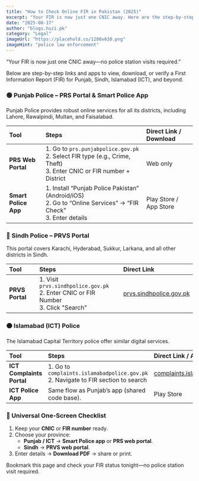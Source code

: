 ```yaml
---
title: "How to Check Online FIR in Pakistan (2025)"
excerpt: "Your FIR is now just one CNIC away. Here are the step-by-step links and apps to view, download, or verify First Information Reports for Punjab, Sindh, and Islamabad."
date: "2025-08-17"
author: "blogs.huzi.pk"
category: "Legal"
imageUrl: "https://placehold.co/1200x630.png"
imageHint: "police law enforcement"
---
```


“Your FIR is now just one CNIC away—no police station visits required.”

Below are step-by-step links and apps to view, download, or verify a First Information Report (FIR) for Punjab, Sindh, Islamabad (ICT), and beyond.

### 🟢 Punjab Police – PRS Portal & Smart Police App

Punjab Police provides robust online services for all its districts, including Lahore, Rawalpindi, Multan, and Faisalabad.

| Tool | Steps | Direct Link / Download |
| :--- | :--- | :--- |
| **PRS Web Portal** | 1. Go to `prs.punjabpolice.gov.pk` <br> 2. Select FIR type (e.g., Crime, Theft) <br> 3. Enter CNIC or FIR number + District | Web only |
| **Smart Police App** | 1. Install “Punjab Police Pakistan” (Android/iOS) <br> 2. Go to “Online Services” → “FIR Check” <br> 3. Enter details | Play Store / App Store |

### 🔵 Sindh Police – PRVS Portal

This portal covers Karachi, Hyderabad, Sukkur, Larkana, and all other districts in Sindh.

| Tool | Steps | Direct Link |
| :--- | :--- | :--- |
| **PRVS Portal** | 1. Visit `prvs.sindhpolice.gov.pk` <br> 2. Enter CNIC or FIR Number <br> 3. Click "Search" | [prvs.sindhpolice.gov.pk](https://prvs.sindhpolice.gov.pk/) |

### 🟠 Islamabad (ICT) Police

The Islamabad Capital Territory police offer similar digital services.

| Tool | Steps | Direct Link / App |
| :--- | :--- | :--- |
| **ICT Complaints Portal** | 1. Go to `complaints.islamabadpolice.gov.pk` <br> 2. Navigate to FIR section to search | [complaints.islamabadpolice.gov.pk](https://complaints.islamabadpolice.gov.pk/) |
| **ICT Police App** | Same flow as Punjab’s app (shared code base). | Play Store |

### 📄 Universal One-Screen Checklist

1.  Keep your **CNIC** or **FIR number** ready.
2.  Choose your province:
    *   **Punjab / ICT** → **Smart Police app** or **PRS web portal**.
    *   **Sindh** → **PRVS web portal**.
3.  Enter details → **Download PDF** → share or print.

Bookmark this page and check your FIR status tonight—no police station visit required.
